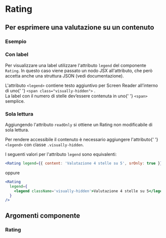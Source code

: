 
<Meta title='Documentazione/Componenti/Rating' of={Rating} />

# Rating

## Per esprimere una valutazione su un contenuto

### Esempio

<Canvas>
  <Story id='componenti-rating--rating-base' />
</Canvas>

### Con label

Per visualizzare una label utilizzare l'attributo `legend` del componente `Rating`. In questo caso viene passato un nodo JSX all'attributo, che però accetta anche una struttura JSON (vedi documentazione).

<div className='docs'>
  <Callout color='success'>
    <CalloutText>
      L'attributo <Code>&lt;legend&gt;</Code> contiene testo aggiuntivo per
      Screen Reader all’interno di uno{' '}
      <Code>&lt;span class="visually-hidden"&gt;</Code>
      .<br />
      La label con il numero di stelle dev’essere contenuta in uno{' '}
      <Code>&lt;span&gt;</Code> semplice.
    </CalloutText>
  </Callout>
</div>

<Canvas>
  <Story id='componenti-rating--rating-con-label' />
</Canvas>

### Sola lettura

Aggiungendo l'attributo `readOnly` si ottiene un Rating non modificabile di sola lettura.

<div className='docs'>
  <Callout color='success'>
    <CalloutText>
      Per rendere accessibile il contenuto è necessario aggiungere l'attributo{' '}
      <Code>&lt;legend&gt;</Code> con classe <code>.visually-hidden</code>.
    </CalloutText>
  </Callout>
</div>

<Canvas>
  <Story id='componenti-rating--rating-read-only' />
</Canvas>

I seguenti valori per l'attributo `legend` sono equivalenti:

```jsx
<Rating legend={{ content: 'Valutazione 4 stelle su 5', srOnly: true }} />
```

oppure

```jsx
<Rating
  legend={
    <legend className='visually-hidden'>Valutazione 4 stelle su 5</legend>
  }
/>
```

## Argomenti componente

### Rating

<ArgsTable of={Rating} />
